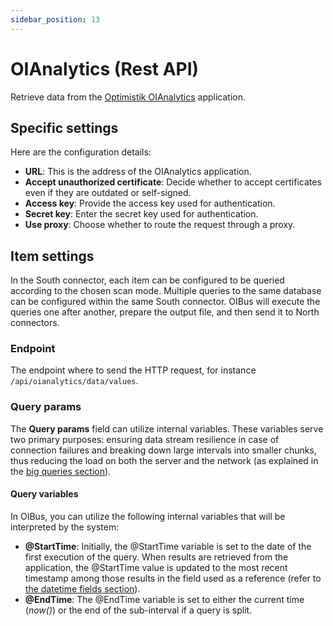 ```yaml
---
sidebar_position: 13
---
```




# OIAnalytics (Rest API)
Retrieve data from the [Optimistik OIAnalytics](https://optimistik.com/oianalytics/) application.

## Specific settings
Here are the configuration details:

- **URL**: This is the address of the OIAnalytics application.
- **Accept unauthorized certificate**: Decide whether to accept certificates even if they are outdated or self-signed.
- **Access key**: Provide the access key used for authentication.
- **Secret key**: Enter the secret key used for authentication.
- **Use proxy**: Choose whether to route the request through a proxy.

## Item settings
In the South connector, each item can be configured to be queried according to the chosen scan mode. Multiple queries to
the same database can be configured within the same South connector. OIBus will execute the queries one after another,
prepare the output file, and then send it to North connectors.

### Endpoint
The endpoint where to send the HTTP request, for instance `/api/oianalytics/data/values`.

### Query params
The **Query params** field can utilize internal variables. These variables serve two primary purposes:
ensuring data stream resilience in case of connection failures and breaking down large intervals into smaller chunks,
thus reducing the load on both the server and the network (as explained in the [big queries section](#splitting-large-queries)).

#### Query variables
In OIBus, you can utilize the following internal variables that will be interpreted by the system:

- **@StartTime**: Initially, the @StartTime variable is set to the date of the first execution of the query. When results
are retrieved from the application, the @StartTime value is updated to the most recent timestamp among those results in the
field used as a reference (refer to [the datetime fields section](#datetime-fields)).
- **@EndTime**: The @EndTime variable is set to either the current time (_now()_) or the end of the sub-interval if a
query is split.

<SerializationSettings></SerializationSettings>